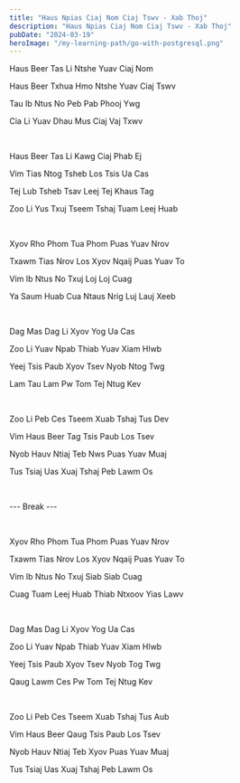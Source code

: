 ```yaml
---
title: "Haus Npias Ciaj Nom Ciaj Tswv - Xab Thoj"
description: "Haus Npias Ciaj Nom Ciaj Tswv - Xab Thoj"
pubDate: "2024-03-19"
heroImage: "/my-learning-path/go-with-postgresql.png"
---
```


Haus Beer Tas Li Ntshe Yuav Ciaj Nom

Haus Beer Txhua Hmo Ntshe Yuav Ciaj Tswv

Tau Ib Ntus No Peb Pab Phooj Ywg

Cia Li Yuav Dhau Mus Ciaj Vaj Txwv

<br />

Haus Beer Tas Li Kawg Ciaj Phab Ej

Vim Tias Ntog Tsheb Los Tsis Ua Cas

Tej Lub Tsheb Tsav Leej Tej Khaus Tag

Zoo Li Yus Txuj Tseem Tshaj Tuam Leej Huab

<br />

Xyov Rho Phom Tua Phom Puas Yuav Nrov

Txawm Tias Nrov Los Xyov Nqaij Puas Yuav To

Vim Ib Ntus No Txuj Loj Loj Cuag

Ya Saum Huab Cua Ntaus Nrig Luj Lauj Xeeb

<br />

Dag Mas Dag Li Xyov Yog Ua Cas

Zoo Li Yuav Npab Thiab Yuav Xiam Hlwb

Yeej Tsis Paub Xyov Tsev Nyob Ntog Twg

Lam Tau Lam Pw Tom Tej Ntug Kev

<br />

Zoo Li Peb Ces Tseem Xuab Tshaj Tus Dev

Vim Haus Beer Tag Tsis Paub Los Tsev

Nyob Hauv Ntiaj Teb Nws Puas Yuav Muaj

Tus Tsiaj Uas Xuaj Tshaj Peb Lawm Os

<br />

--- Break ---

<br />

Xyov Rho Phom Tua Phom Puas Yuav Nrov

Txawm Tias Nrov Los Xyov Nqaij Puas Yuav To

Vim Ib Ntus No Txuj Siab Siab Cuag

Cuag Tuam Leej Huab Thiab Ntxoov Yias Lawv

<br />

Dag Mas Dag Li Xyov Yog Ua Cas

Zoo Li Yuav Npab Thiab Yuav Xiam Hlwb

Yeej Tsis Paub Xyov Tsev Nyob Tog Twg

Qaug Lawm Ces Pw Tom Tej Ntug Kev

<br />

Zoo Li Peb Ces Tseem Xuab Tshaj Tus Aub

Vim Haus Beer Qaug Tsis Paub Los Tsev

Nyob Hauv Ntiaj Teb Xyov Puas Yuav Muaj

Tus Tsiaj Uas Xuaj Tshaj Peb Lawm Os
